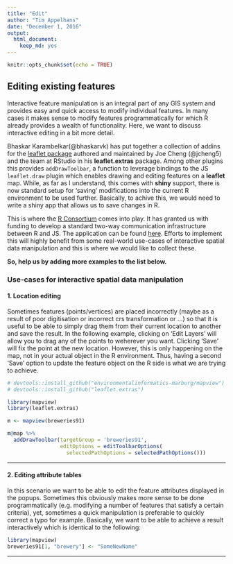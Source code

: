 ```yaml
---
title: "Edit"
author: "Tim Appelhans"
date: "December 1, 2016"
output: 
  html_document: 
    keep_md: yes
---
```


```r
knitr::opts_chunk$set(echo = TRUE)
```

## Editing existing features
Interactive feature manipulation is an integral part of any GIS system and provides easy and quick access to modify individual features. In many cases it makes sense to modify features programmatically for which R already provides a wealth of functionality. Here, we want to discuss interactive editing in a bit more detail. 

Bhaskar Karambelkar(@bhaskarvk) has put together a collection of addins for the [leaflet package](https://github.com/rstudio/leaflet) authored and maintained by Joe Cheng (@jcheng5) and the team at RStudio in his **leaflet.extras** package. Among other plugins this provides `addDrawToolbar`, a function to leverage bindings to the JS `leaflet.draw` plugin which enables drawing and editing features on a **leaflet** map. While, as far as I understand, this comes with **shiny** support, there is now standard setup for 'saving' modifications into the current R environment to be used further. Basically, to achive this, we would need to write a shiny app that allows us to save changes in R. 

This is where the [R Consortium](https://www.r-consortium.org/) comes into play. It has granted us with funding to develop a standard two-way communication infrastructure between R and JS. The application can be found [here](https://github.com/environmentalinformatics-marburg/mapview_toolchain/blob/master/mapview_interactive_data_manipulation.Rmd). Efforts to implement this will highly benefit from some real-world use-cases of interactive spatial data manipulation and this is where we would like to collect these. 

**So, help us by adding more examples to the list below.**

### Use-cases for interactive spatial data manipulation

#### 1. Location editing
Sometimes features (points/vertices) are placed incorrectly (maybe as a result of poor digitisation or incorrect crs transformation or ...) so that it is useful to be able to simply drag them from their current location to another and save the result. In the following example, clicking on 'Edit Layers' will allow you to drag any of the points to weherever you want. Clicking 'Save' will fix the point at the new location. However, this is only happening on the map, not in your actual object in the R environment. Thus, having a second 'Save' option to update the feature object on the R side is what we are trying to achieve.

```r
# devtools::install_github("environmentalinformatics-marburg/mapview")
# devtools::install_github("leaflet.extras")

library(mapview)
library(leaflet.extras)

m <- mapview(breweries91)

m@map %>% 
  addDrawToolbar(targetGroup = 'breweries91',
                 editOptions = editToolbarOptions(
                   selectedPathOptions = selectedPathOptions())) 
```

<hr>

#### 2. Editing attribute tables
In this scenario we want to be able to edit the feature attributes displayed in the popups. Sometimes this obviously makes more sense to be done programmatically (e.g. modifying a number of features that satisfy a certain criteria), yet, sometimes a quick manipulation is preferable to quickly correct a typo for example. Basically, we want to be able to achieve a result interactively which is identical to the following:

```r
library(mapview)
breweries91[1, "brewery"] <- "SomeNewName"
```

<hr>

